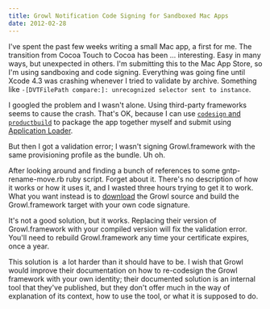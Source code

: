 ```yaml
---
title: Growl Notification Code Signing for Sandboxed Mac Apps
date: 2012-02-28
---
```



I've spent the past few weeks writing a small Mac app, a first for me. The transition from Cocoa Touch to Cocoa has been ... interesting. Easy in many ways, but unexpected in others. I'm submitting this to the Mac App Store, so I'm using sandboxing and code signing. Everything was going fine until Xcode 4.3 was crashing whenever I tried to validate by archive. Something like `-[DVTFilePath compare:]: unrecognized selector sent to instance`.

I googled the problem and I wasn't alone. Using third-party frameworks seems to cause the crash. That's OK, because I can use [`codesign` and `productbuild`](http://hartcw.com/francis/building-for-the-mac-app-store/) to package the app together myself and submit using [Application Loader](https://itunesconnect.apple.com/apploader/ApplicationLoader_2.5.1.dmg).

But then I got a validation error; I wasn't signing Growl.framework with the same provisioning profile as the bundle. Uh oh.

After looking around and finding a bunch of references to some&nbsp;gntp-rename-move.rb ruby script. Forget about it. There's no description of how it works or how it uses it, and I wasted three hours trying to get it to work. What you want instead is to [download](http://growl.info/downloads) the Growl source and build the Growl.framework target with your own code signature.

It's not a good solution, but it works. Replacing their version of Growl.framework with&nbsp;your compiled version will fix the validation error. You'll need to rebuild Growl.framework any time your certificate expires, once a year.

This solution is &nbsp;a lot harder than it should have to be. I wish that Growl would improve their documentation on how to re-codesign the Growl framework with your own identity; their documented solution is an internal tool that they've published, but they don't offer much in the way of explanation of its context, how to use the tool, or what it is supposed to do.


  
